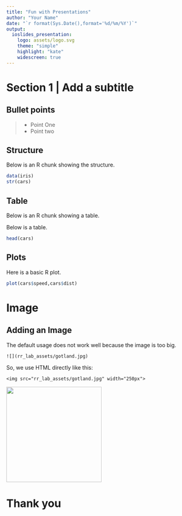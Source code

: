 ```yaml
---
title: "Fun with Presentations"
author: "Your Name"
date: "`r format(Sys.Date(),format='%d/%m/%Y')`"
output: 
  ioslides_presentation:
    logo: assets/logo.svg
    theme: "simple"
    highlight: "kate"
    widescreen: true
---
```


# Section 1 | Add a subtitle

## Bullet points

> - Point One
> - Point two

## Structure

Below is an R chunk showing the structure.

```r
data(iris)
str(cars)
```

## Table

Below is an R chunk showing a table.

Below is a table.

```r
head(cars)
```

## Plots

Here is a basic R plot.

```r
plot(cars$speed,cars$dist)
```

# Image

## Adding an Image

The default usage does not work well because the image is too big.

```
![](rr_lab_assets/gotland.jpg)
```

So, we use HTML directly like this:

```
<img src="rr_lab_assets/gotland.jpg" width="250px">
```

<img src="rr_lab_assets/gotland.jpg" width="250px">

# Thank you

